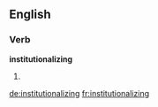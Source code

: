 ==English==

===Verb===
'''institutionalizing'''

# {{present participle of|institutionalize}}

[[de:institutionalizing]]
[[fr:institutionalizing]]